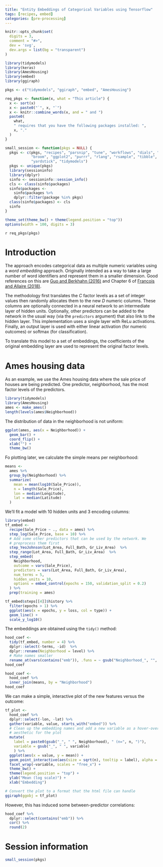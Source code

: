 ```yaml
---
title: "Entity Embeddings of Categorical Variables using Tensorflow"
tags: [recipes, embed]
categories: [pre-processing]
---
```



```r
knitr::opts_chunk$set(
  digits = 3,
  comment = "#>",
  dev = 'svg', 
  dev.args = list(bg = "transparent")
)

library(tidymodels)
library(keras)
library(AmesHousing)
library(embed)
library(ggiraph)

pkgs <- c("tidymodels", "ggiraph", "embed", "AmesHousing")

req_pkgs <- function(x, what = "This article") {
  x <- sort(x)
  x <- paste0("`", x, "`")
  x <- knitr::combine_words(x, and = " and ")
  paste0(
    what,
    " requires that you have the following packages installed: ",
    x, "." 
  )
}

small_session <- function(pkgs = NULL) {
  pkgs <- c(pkgs, "recipes", "parsnip", "tune", "workflows", "dials", "dplyr",
            "broom", "ggplot2", "purrr", "rlang", "rsample", "tibble", 
            "yardstick", "tidymodels")
  pkgs <- unique(pkgs)
  library(sessioninfo)
  library(dplyr)
  sinfo <- sessioninfo::session_info()
  cls <- class(sinfo$packages)
  sinfo$packages <- 
    sinfo$packages %>% 
    dplyr::filter(package %in% pkgs)
  class(sinfo$packages) <- cls
  sinfo
}

theme_set(theme_bw() + theme(legend.position = "top"))
options(width = 100, digits = 3)
```


`r req_pkgs(pkgs)`

# Introduction

The approach encodes categorical data as multiple numeric variables using a _word embedding_ approach. Originally intended as a way to take a large number of word identifiers and represent them in a smaller dimension. Good references on this are [Guo and Berkhahn (2016)](https://arxiv.org/abs/1604.06737) and Chapter 6 of [Francois and Allaire (2018)](https://www.manning.com/books/deep-learning-with-r). 

The methodology first translates the _C_ factor levels as a set of integer values then randomly allocates them to the new _D_ numeric columns. These columns are optionally connected in a neural network to an intermediate layer of hidden units. Optionally, other predictors can be added to the network in the usual way (via the `predictors` argument) that also link to the hidden layer. This implementation uses a single layer with ReLu activations. Finally, an output layer is used with either linear activation (for numeric outcomes) or softmax (for classification).  

To translate this model to a set of embeddings, the coefficients of the original embedding layer are used to represent the original factor levels. 


# Ames housing data

As an example, we use the Ames housing data where the sale price of houses are being predicted. One predictor, neighborhood, has the most factor levels of the predictors. 

```r
library(tidymodels)
library(AmesHousing)
ames <- make_ames()
length(levels(ames$Neighborhood))
```

The distribution of data in the neighborhood is not uniform:

```r
ggplot(ames, aes(x = Neighborhood)) + 
  geom_bar() + 
  coord_flip() + 
  xlab("") + 
  theme_bw()
```

Fo plotting later, we calculate the simple means per neighborhood:

```r
means <- 
  ames %>%
  group_by(Neighborhood) %>%
  summarize(
    mean = mean(log10(Sale_Price)),
    n = length(Sale_Price),
    lon = median(Longitude),
    lat = median(Latitude)
  )
```

We'll fit a model with 10 hidden units and 3 encoding columns:

```r
library(embed)
tf_embed <- 
  recipe(Sale_Price ~ ., data = ames) %>%
  step_log(Sale_Price, base = 10) %>%
  # Add some other predictors that can be used by the network. We
  # preprocess them first
  step_YeoJohnson(Lot_Area, Full_Bath, Gr_Liv_Area)  %>%
  step_range(Lot_Area, Full_Bath, Gr_Liv_Area)  %>%
  step_embed(
    Neighborhood,   
    outcome = vars(Sale_Price),
    predictors = vars(Lot_Area, Full_Bath, Gr_Liv_Area),
    num_terms = 5, 
    hidden_units = 10, 
    options = embed_control(epochs = 150, validation_split = 0.2)
  ) %>% 
  prep(training = ames)

tf_embed$steps[[4]]$history %>%
  filter(epochs > 1) %>%
  ggplot(aes(x = epochs, y = loss, col = type)) + 
  geom_line() + 
  scale_y_log10() 
```

The embeddings are obtained using the `tidy()` method:

```r
hood_coef <- 
  tidy(tf_embed, number = 4) %>%
  dplyr::select(-terms, -id)  %>%
  dplyr::rename(Neighborhood = level) %>%
  # Make names smaller
  rename_at(vars(contains("emb")), .funs = ~ gsub("Neighborhood_", "", .x, fixed = TRUE))
hood_coef

hood_coef <- 
  hood_coef %>% 
  inner_join(means, by = "Neighborhood")
hood_coef
```


We can make a simple, interactive plot of the new features versus the outcome:

```r
tf_plot <- 
  hood_coef %>%
  dplyr::select(-lon, -lat) %>%
  gather(variable, value, starts_with("embed")) %>%
  # Clean up the embedding names and add a new variable as a hover-over/tool tip
  # aesthetic for the plot
  mutate(
    label = paste0(gsub("_", " ", Neighborhood), " (n=", n, ")"),
    variable = gsub("_", " ", variable)
    ) %>%
  ggplot(aes(x = value, y = mean)) + 
  geom_point_interactive(aes(size = sqrt(n), tooltip = label), alpha = .5) + 
  facet_wrap(~variable, scales = "free_x") + 
  theme_bw() + 
  theme(legend.position = "top") + 
  ylab("Mean (log scale)") + 
  xlab("Embedding")

# Convert the plot to a format that the html file can handle
ggiraph(ggobj = tf_plot)
```


However, this has induced some between-predictor correlations:

```r
hood_coef %>% 
  dplyr::select(contains("emb")) %>% 
  cor() %>%
  round(2)
```


# Session information

```r
small_session(pkgs)
```

